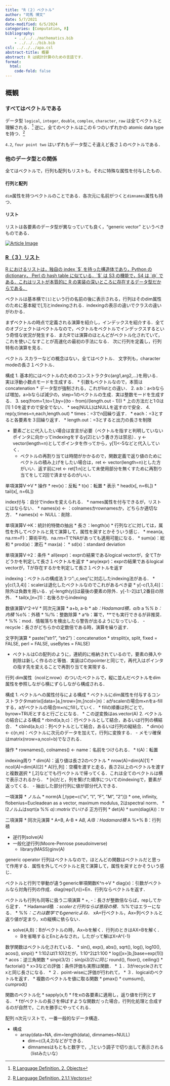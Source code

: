 ```yaml
---
title: "R（２）ベクトル"
author: "司馬 博文"
date: 5/7/2021
date-modified: 6/5/2024
categories: [Computation, R]
bibliography: 
    - ../../../mathematics.bib
    - ../../../bib.bib
csl: ../../../apa.csl
abstract-title: 概要
abstract: R は統計計算のための言語です．
format:
  html:
    code-fold: false
---
```


## 概観

### すべてはベクトルである

データ型 `logical`, `integer`, `double`, `complex`, `character`, `raw` は全てベクトルと理解される．^[[R Language Definition. 2. Objects](https://stat.ethz.ch/R-manual/R-devel/doc/manual/R-lang.html#Objects)] 逆に，全てのベクトルはこの６つのいずれかの atomic data type を持つ．^[[R Language Definition. 2.1.1 Vectors](https://stat.ethz.ch/R-manual/R-devel/doc/manual/R-lang.html#Vectors)]

`4.2`, `four point two` はいずれもデータ型こそ違えど長さ１のベクトルである．

### 他のデータ型との関係

全てはベクトルで，行列も配列もリストも，それに特殊な属性を付与したもの．

#### 行列と配列

`dim`属性を持つベクトルのことである．各次元に名前がつくと`dimnames`属性も持つ．

#### リスト

リストは各要素のデータ型が異なっていても良く，"generic vector" というべきものである．

```{=html}
<div class="article-card-container">
  <div class="article-card">
    <a href="https://162348.github.io/posts/2024/Computation/R3.html" target="_blank">
      <img src="https://162348.github.io/thumbnail.svg" alt="Article Image" class="article-image">
      <div class="article-content">
        <h3 class="article-title">R（３）リスト</h3>
        <p class="article-description">R におけるリストは，独自の index `$` を持った構造体であり，Python の dictionary， Perl の hash table に似ている．`$` は S3 の機能で，S4 は `@` である．これはリストが本質的に R の実装の深いところに存在するデータ型だからである． </p>
      </div>
    </a>
  </div>
</div>
```

ベクトルは基本横で`[1]`という行の名前の後に表示される，行列はそのdim属性のために基本縦で[,1]とindexingされる．indexingの表示の違いでクラスの違いがわかる．

まずベクトルの時点で定義される演算を紹介し，インデックスを紹介する．全てのオブジェクトはベクトルなので，ベクトルをベクトルでインデックスするという奇怪な状況が発生する．またRでは演算のほとんどがベクトル化されていて，これを使いこなすことが高速化の最初の手法になる．
次に行列を定義し，行列特有の演算を見る．

ベクトル
スカラーなどの概念はない，全てはベクトル．
文字列も，character modeの長さ１ベクトル．

構成
1. 基本的にはベクトルのためのコンストラクタc(arg1,arg2,...)を用いる．実は浮動小数点モードを生成する．
    * 引数もベクトルなので，本質はconcatenation
    * データ型が強制される，これがlistとの違い．
2. a:b：a<bならば増加，a>bならば減少の，step=1のベクトルの生成．実は整数モードを生成する．
3. seq(from=1,to=1,by=((to - from)/(length.out - 1)))
    * 上の方法だと1:0は[1] 1 0を返すので安全でない．
    * seq(NULL)はNULLを返すので安全．
4. rep(y,times=n,each,length.out)
    * times：=3でn回繰り返す．
    * each：=3とすると各要素を３回繰り返す．
    * length.out：=3とすると出力の長さを制限

- 要素ごとに代入したい場合は宣言が必要（ベクトルを指すと判明していないポインタに向かってindexingをするy[2]という書き方は禁忌）．y <- vector(length=n)としてポインタを作ってから，y[1]<-5などと代入していく．
    - ベクトルの再割り当ては時間がかかるので，関数定義で返り値のためにベクトルの積み上げをしたい場合は，ret <- vector(length=n)とした方がいい．返す前にret <- ret[1:n]として未使用部分を無くすために再割り当てをして2回で済ませるのがいい．

単項演算V→V
* 操作
    * rev(x)：反転
    * t(x)：転置
* 表示
    * head(x[, n=6L])
    * tail(x[, n=6L])

index付与：自分でindexを変えられる．
* names属性を付与できるが，リストにはならない．
    * names(x) <- ：colnamesかrownamesか，どちらか適切な方．
    * names(x) <- NULL：削除．

単項演算V→K：統計的特徴の抽出
* 長さ：length(x)
    * 行列などに対しては，属性を外してベクトルと見て演算して，属性を戻すとかそういう感じ．
* mean(a, na.rm=F)：算術平均．na.rm=TでNAがあっても適用可能になる．
* sum(a)：総和
* prod(a)：漱石
* max(a)：
* sd(x)：standard deviation

単項演算V→2：条件
* all(expr)：exprの結果であるlogical vectorが，全てTかどうかを判定して長さ１ベクトルを返す
* any(expr)：exprの結果であるlogical vectorが，Tが存在するかを判定して長さ１ベクトルを返す

indexing：ベクトルの構成法３つ”:,c,seq”に対応したindexing法がある．
* y[c(1,3,4)]：scalerは退化したベクトルなのでこれがあるべき姿
* y[-c(1,3,4)]：除外は負数を用いる．y[-length(y)]は最後の要素の除外．y[-1:-2]は1,2番目の除外．
* tail(x,[n=]1)：右後ろからindexing

数値演算V^2→V
* 同次元演算
    * a+b, a-b
    * a*b：Hadamard積，a/b
    * a %*% b：内積
    * %o%：外積
    * %/%：整数除算
    * a^b：冪で，**でも実行できるが非推奨．
    * %%：mod．情報落ちを検出したら警告が出るようになっている．
- recycle：長さがどちらかの定数倍である時，演算を繰り返す．

文字列演算
* paste(“str1”, “str2”)：concatenation
* strsplit(x, split, fixed = FALSE, perl = FALSE, useBytes = FALSE)


- ベクトルはCの配列のように，連続的に格納されているので，要素の挿入や削除は新しく作るのと等価．実装はCのpointerと同じで，再代入はポインタの指す先を変えることで再割り当てを実現する．

行列
dim属性（ncolとnrow）のついたベクトルで，縦に並んだベクトルをdim属性を参照しながら横にずらしながら構成される．

構成
1. ベクトルへの属性付与による構成
    * ベクトルにdim属性を付与するコンストラクタmatrix([data=]a,[nrow=]m,[ncol=]n)：aがscalerの場合m×nをa-fillする，aがベクトルの場合m×nにfillしていく．
        * fillの順番は列ごとで，byrow=TRUEとすると行ごとになる．
        * この逆変換はas.vector(A)
2. ベクトルの結合による構成
    * rbind(a,b,c)：行ベクトルとして結合，あるいは行列の横結合．
    * cbind(a,b,c)：列ベクトルとして結合，あるいは行列の縦結合．
    * dim(x) <- c(n,m)：ベクトルに次元のデータを加えて，行列に変換する．
- メモリ確保はmatrix(nrow=a,ncol=b)でなされる．

操作
* rownames(), colnames() <- name：名前をつけられる．
* t(A)：転置

indexing周り
* dim(A)：返り値は長さ2のベクトル
* nrow(A)=dim(A)[1]
* ncol(A)=dim(A)[2]
* A[行,列]：空欄を渡すと走る，長さ2以上のベクトルを渡すと複数選択
    * [,2]などでも行ベクトルで帰ってくる．これは全てのベクトルは横で表示されるから．
    * [n]だと，列を繋げた順序についてのindexingで，要素が返ってくる．
- 抽出した部分行列に値が部分代入できる．

一項演算
* ノルム
    * norm(A [,type=c(“o”, ”I”, ”F”, ”M”, ”2”)])
        * one, infinity, flobenius=Eucleadean as a vector, maximum modulus, 2はspectral norm．
        * l2ノルムはsqrt(a %*% a)::matrixでいける
* 正方行列
    * det(A)
    * sum(diag(A))：tr

二項演算
* 同次元演算
    * A+B, A-B
    * A*B, A/B：Hadamard積
    * A %*% B：行列積


* 逆行列solve(A)
* 一般化逆行列(Moore-Penrose pseudoinverse)
    * library(MASS)ginv(A)

generic operator
行列はベクトルなので，ほとんどの関数はベクトルだと思って作用する．属性を外してベクトルと見て演算して，属性を戻すとかそういう感じ．

ベクトルと行列で挙動が違うgeneric単項関数K^n→V
* diag(x)：引数がベクトルなら対角行列の作成．diag(rep(1,n))=En．行列ならベクトルを返す．

ベクトルも行列も同等に扱う二項演算
* +, -：長さが整数倍ならば，repしてから足す．
* Hadamard積 *：scalerと行列ならば普段の積．%*%ではエラーになる．
* %*%：これは数学でもgenericよね．
    * xA=行ベクトル，Ax=列ベクトルと返り値が定まり，xの縦横に依らない．

* solve(A,B)：Bがベクトルの時，Ax=bを解く．行列のときはAX=Bを解く．
    * Bを省略するとEnとみなされ，したがって解はX=A^{-1}

数学関数はベクトル化されている．
* sin(), exp(), abs(), sqrt(), log(), log10(), acos(), sinpi()
    * 1:10*2は(1:10)*2だが，1:10^2は1:100
    * log([x=]b,[base=exp(1)])
    * acos：逆三角関数
    * sinpi(3/2)：sin(pi*3/2)に同じ
* round(), floor(), ceiling()
* factorial()
* x>3などの評価：条件評価も実際は関数．
    * １．3がrecycleされてxと同じ長さになる．
    * ２．point-wiseに評価が行われて，
    * ３．logicalのベクトルを返す．
* 複数のベクトルを値に取る関数
    * pmax()
    * cumsum(), cumprod()


関数のベクトル化
* sapply(x,f)
    * fをxの各要素に適用し，返り値を行列とする．
    * fがベクトルの長さを伸ばすような関数だった場合，行列化処理と合成するのが自然で，これを勝手にやってくれる．

配列
n次元リストで，一番一般的なデータ構造．

* 構成
    * array(data=NA, dim=length(data), dimnames=NULL)
        * dim=c(3,4,2)などができる．
        * dimnamesはもともと数字で，,,1という調子で切り出して表示される（listみたいな）


